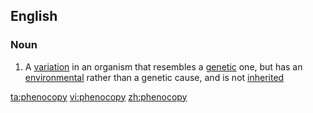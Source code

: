 ==English==

===Noun===
{{wikipedia}}
{{en-noun|phenocopies}}

#{{genetics}} A [[variation]] in an organism that resembles a [[genetic]] one, but has an [[environmental]] rather than a genetic cause, and is not [[inherited]]

[[ta:phenocopy]]
[[vi:phenocopy]]
[[zh:phenocopy]]